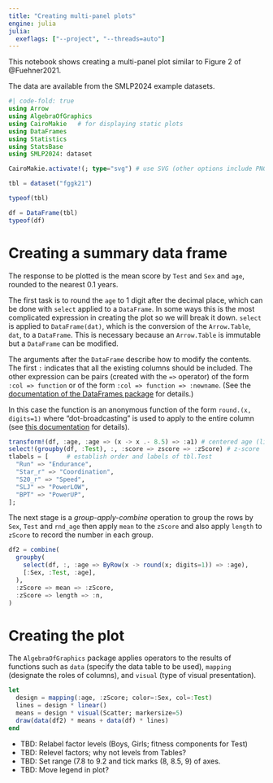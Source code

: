 ```yaml
---
title: "Creating multi-panel plots"
engine: julia
julia:
  exeflags: ["--project", "--threads=auto"]
---
```


This notebook shows creating a multi-panel plot similar to Figure 2 of @Fuehner2021.

The data are available from the SMLP2024 example datasets.

```julia
#| code-fold: true
using Arrow
using AlgebraOfGraphics
using CairoMakie   # for displaying static plots
using DataFrames
using Statistics
using StatsBase
using SMLP2024: dataset

CairoMakie.activate!(; type="svg") # use SVG (other options include PNG)
```

```julia
tbl = dataset("fggk21")
```

```julia
typeof(tbl)
```

```julia
df = DataFrame(tbl)
typeof(df)
```

# Creating a summary data frame

The response to be plotted is the mean score by `Test` and `Sex` and `age`, rounded to the nearest 0.1 years.

The first task is to round the `age` to 1 digit after the decimal place, which can be done with `select` applied to a `DataFrame`.
In some ways this is the most complicated expression in creating the plot so we will break it down.
`select` is applied to `DataFrame(dat)`, which is the conversion of the `Arrow.Table`, `dat`, to a `DataFrame`.
This is necessary because an `Arrow.Table` is immutable but a `DataFrame` can be modified.

The arguments after the `DataFrame` describe how to modify the contents.
The first `:` indicates that all the existing columns should be included.
The other expression can be pairs (created with the `=>` operator) of the form `:col => function` or of the form `:col => function => :newname`.
(See the [documentation of the DataFrames package](http://juliadata.github.io/DataFrames.jl/stable/) for details.)

In this case the function is an anonymous function of the form `round.(x, digits=1)` where "dot-broadcasting" is used to apply to the entire column (see [this documentation](https://docs.julialang.org/en/v1/manual/functions/#man-vectorized) for details).

```julia
transform!(df, :age, :age => (x -> x .- 8.5) => :a1) # centered age (linear)
select!(groupby(df, :Test), :, :score => zscore => :zScore) # z-score
tlabels = [     # establish order and labels of tbl.Test
  "Run" => "Endurance",
  "Star_r" => "Coordination",
  "S20_r" => "Speed",
  "SLJ" => "PowerLOW",
  "BPT" => "PowerUP",
];
```

The next stage is a *group-apply-combine* operation to group the rows by `Sex`, `Test` and `rnd_age` then apply `mean` to the `zScore` and also apply `length` to `zScore` to record the number in each group.

```julia
df2 = combine(
  groupby(
    select(df, :, :age => ByRow(x -> round(x; digits=1)) => :age),
    [:Sex, :Test, :age],
  ),
  :zScore => mean => :zScore,
  :zScore => length => :n,
)
```

# Creating the plot

The `AlgebraOfGraphics` package applies operators to the results of functions such as `data` (specify the data table to be used), `mapping` (designate the roles of columns), and `visual` (type of visual presentation).

```julia
let
  design = mapping(:age, :zScore; color=:Sex, col=:Test)
  lines = design * linear()
  means = design * visual(Scatter; markersize=5)
  draw(data(df2) * means + data(df) * lines)
end
```

  - TBD: Relabel factor levels (Boys, Girls; fitness components for Test)
  - TBD: Relevel factors; why not levels from Tables?
  - TBD: Set range (7.8 to 9.2 and tick marks (8, 8.5, 9) of axes.
  - TBD: Move legend in plot?

::: {#refs}
:::

